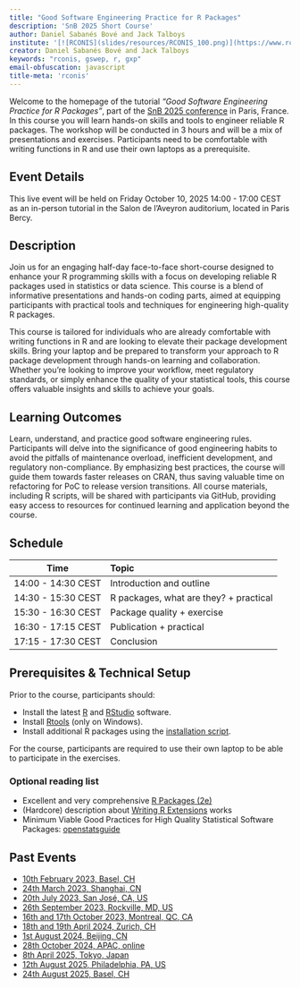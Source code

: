```yaml
---
title: "Good Software Engineering Practice for R Packages"
description: 'SnB 2025 Short Course'
author: Daniel Sabanés Bové and Jack Talboys
institute: '[![RCONIS](slides/resources/RCONIS_100.png)](https://www.rconis.com "RPACT Company Website")'
creator: Daniel Sabanés Bové and Jack Talboys
keywords: "rconis, gswep, r, gxp"
email-obfuscation: javascript
title-meta: 'rconis'
---
```


```{=html}
<!--
Creators (initial authors): 
- Daniel Sabanes Bove, https://github.com/danielinteractive/ and www.linkedin.com/in/danielsabanesbove/
- Friedrich Pahlke, https://github.com/fpahlke/ and www.linkedin.com/in/pahlke/
- Kevin Kunzmann, https://github.com/kkmann/ and https://www.linkedin.com/in/kevin-kunzmann-6486a11bb/
- Liming Li, https://github.com/clarkliming
- Joe Zhu, https://github.com/shajoezhu and http://www.linkedin.com/in/joe-zhu-464b5818
- Shuang Li, https://github.com/shuangli22
- Doug Kelkhoff, https://github.com/dgkf and https://www.linkedin.com/in/doug-kelkhoff/
- Philippe Boileau, https://github.com/philboileau and https://www.linkedin.com/in/philippe-boileau-773270205/
- Lukas A. Widmer, https://github.com/luwidmer and https://www.linkedin.com/in/lukas-widmer-37800b9b/
- Michael Mayer, https://www.linkedin.com/in/drmichaelmayer/

The current version was edited by
- Daniel Sabanes Bove, https://github.com/danielinteractive/ and www.linkedin.com/in/danielsabanesbove/
- Jack Talboys, https://github.com/jtalboys/ and www.linkedin.com/in/jack-talboys-44b854169/

License: This work is licensed under the Creative Commons Attribution-ShareAlike 4.0 International License.
To view a copy of this license, visit http://creativecommons.org/licenses/by-sa/4.0/.
The source files are hosted at https://github.com/RCONIS/user2024-tutorial-gswep, which is forked from and a subset of the original version at https://github.com/RCONIS/workshop-r-swe-zrh,.

Important: To use this work you must provide the name of the creators (initial authors), a link to the material, a link to the license, and indicate if changes were made.
-->
```

Welcome to the homepage of the tutorial *"Good Software Engineering Practice for R Packages"*, part of the [SnB 2025 conference](https://snb2025.sciencesconf.org/) in Paris, France. In this course you will learn hands-on skills and tools to engineer reliable R packages. The workshop will be conducted in 3 hours and will be a mix of presentations and exercises. Participants need to be comfortable with writing functions in R and use their own laptops as a prerequisite.

## Event Details

This live event will be held on Friday October 10, 2025 14:00 - 17:00 CEST as an in-person tutorial in the Salon de l'Aveyron auditorium, located in Paris Bercy.

## Description

Join us for an engaging half-day face-to-face short-course designed to enhance your R programming skills with a focus on developing reliable R packages used in statistics or data science. This course is a blend of informative presentations and hands-on coding parts, aimed at equipping participants with practical tools and techniques for engineering high-quality R packages. 

This course is tailored for individuals who are already comfortable with writing functions in R and are looking to elevate their package development skills. Bring your laptop and be prepared to transform your approach to R package development through hands-on learning and collaboration. Whether you're looking to improve your workflow, meet regulatory standards, or simply enhance the quality of your statistical tools, this course offers valuable insights and skills to achieve your goals.

## Learning Outcomes

Learn, understand, and practice good software engineering rules. Participants will delve into the significance of good engineering habits to avoid the pitfalls of maintenance overload, inefficient development, and regulatory non-compliance. By emphasizing best practices, the course will guide them towards faster releases on CRAN, thus saving valuable time on refactoring for PoC to release version transitions. All course materials, including R scripts, will be shared with participants via GitHub, providing easy access to resources for continued learning and application beyond the course.

## Schedule 

| Time               | Topic                                        |
|--------------------|:---------------------------------------------|
| 14:00 - 14:30 CEST | Introduction and outline                     |
| 14:30 - 15:30 CEST | R packages, what are they? + practical       |
| 15:30 - 16:30 CEST | Package quality + exercise                   |
| 16:30 - 17:15 CEST | Publication + practical                      |
| 17:15 - 17:30 CEST | Conclusion                                   |

## Prerequisites & Technical Setup

Prior to the course, participants should:

-   Install the latest [R](https://www.r-project.org/) and [RStudio](https://posit.co/download/rstudio-desktop/) software.
-   Install [Rtools](https://cran.r-project.org/bin/windows/Rtools/rtools43/rtools.html) (only on Windows).
-   Install additional R packages using the [installation script](slides/download/install.R).

For the course, participants are required to use their own laptop to be able to participate in the exercises.

### Optional reading list

-   Excellent and very comprehensive [R Packages (2e)](https://r-pkgs.org/)
-   (Hardcore) description about [Writing R Extensions](https://cran.r-project.org/doc/manuals/R-exts.html) works
-   Minimum Viable Good Practices for High Quality Statistical Software Packages: [openstatsguide](https://www.openstatsware.org/guide.html) 

## Past Events

-   [10th February 2023, Basel, CH](https://kkmann.github.io/workshop-r-swe/)
-   [24th March 2023, Shanghai, CN](https://openpharma.github.io/workshop-r-swe/)
-   [20th July 2023, San José, CA, US](https://openpharma.github.io/workshop-r-swe-sf/)
-   [26th September 2023, Rockville, MD, US](https://openpharma.github.io/workshop-r-swe-md/)
-   [16th and 17th October 2023, Montreal, QC, CA](https://openpharma.github.io/workshop-r-swe-mtl/)
-   [18th and 19th April 2024, Zurich, CH](https://rconis.github.io/workshop-r-swe-zrh/)
-   [1st August 2024, Beijing, CN](https://kkmann.github.io/workshop-r-swe/)
-   [28th October 2024, APAC, online](https://openpharma.github.io/workshop-r-swe-rinpharma-2024/)
-   [8th April 2025, Tokyo, Japan](https://www.linkedin.com/posts/yuichi-nakajima-8984759a_r-package-development-workshop-by-daniel-activity-7305102975851511810-QPl_?utm_source=share&utm_medium=member_desktop&rcm=ACoAAAeLiYUB2lCTxf2k2-ROB6XktxT7lyQYIaQ)
-   [12th August 2025, Philadelphia, PA, US](https://isbiostat.org/short-courses/#CS3)
-   [24th August 2025, Basel, CH](https://openstatsware.github.io/shortcourse-iscb2025/)
